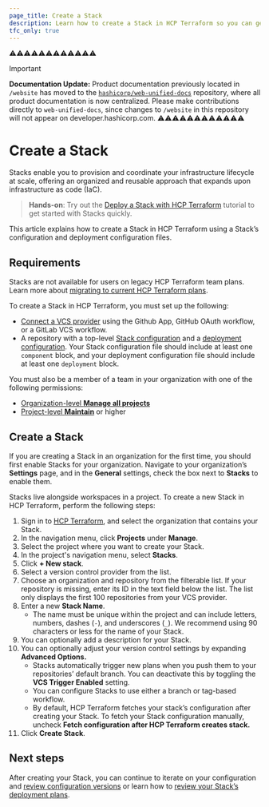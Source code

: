 ```yaml
---
page_title: Create a Stack
description: Learn how to create a Stack in HCP Terraform so you can get started deploying your infrastructure.
tfc_only: true
---
```


⚠️⚠️⚠️⚠️⚠️⚠️⚠️⚠️⚠️⚠️⚠️⚠️
> [!IMPORTANT]  
> **Documentation Update:** Product documentation previously located in `/website` has moved to the [`hashicorp/web-unified-docs`](https://github.com/hashicorp/web-unified-docs) repository, where all product documentation is now centralized. Please make contributions directly to `web-unified-docs`, since changes to `/website` in this repository will not appear on developer.hashicorp.com.
⚠️⚠️⚠️⚠️⚠️⚠️⚠️⚠️⚠️⚠️⚠️⚠️

# Create a Stack

Stacks enable you to provision and coordinate your infrastructure lifecycle at scale, offering an organized and reusable approach that expands upon infrastructure as code (IaC). 

> **Hands-on**: Try out the [Deploy a Stack with HCP Terraform](/terraform/tutorials/cloud/stacks-deploy) tutorial to get started with Stacks quickly.

This article explains how to create a Stack in HCP Terraform using a Stack’s configuration and deployment configuration files.

## Requirements

Stacks are not available for users on legacy HCP Terraform team plans. Learn more about [migrating to current HCP Terraform plans](/terraform/cloud-docs/overview/migrate-teams-standard). 

To create a Stack in HCP Terraform, you must set up the following:
* [Connect a VCS provider](/terraform/cloud-docs/vcs) using the Github App, GitHub OAuth workflow, or a GitLab VCS workflow.
* A repository with a top-level [Stack configuration](/terraform/language/stacks/create/config) and a [deployment configuration](/terraform/language/stacks/reference/tfdeploy). Your Stack configuration file should include at least one `component` block, and your deployment configuration file should include at least one `deployment` block.

You must also be a member of a team in your organization with one of the following permissions:
* [Organization-level **Manage all projects**](/terraform/cloud-docs/users-teams-organizations/permissions#manage-all-projects)
* [Project-level **Maintain**](/terraform/cloud-docs/users-teams-organizations/permissions#maintain) or higher

## Create a Stack

If you are creating a Stack in an organization for the first time, you should first enable Stacks for your organization. Navigate to your organization’s **Settings** page, and in the **General** settings, check the box next to **Stacks** to enable them. 

Stacks live alongside workspaces in a project. To create a new Stack in HCP Terraform, perform the following steps:

1. Sign in to [HCP Terraform](https://app.terraform.io), and select the organization that contains your Stack.
1. In the navigation menu, click **Projects** under **Manage**.  
1. Select the project where you want to create your Stack.  
1. In the project's navigation menu, select **Stacks**.  
1. Click **+ New stack**.  
1. Select a version control provider from the list.  
1. Choose an organization and repository from the filterable list. If your repository is missing, enter its ID in the text field below the list. The list only displays the first 100 repositories from your VCS provider.  
1. Enter a new **Stack Name**.   
    * The name must be unique within the project and can include letters, numbers, dashes (`-`), and underscores (`_`). We recommend using 90 characters or less for the name of your Stack.   
1. You can optionally add a description for your Stack.  
1. You can optionally adjust your version control settings by expanding **Advanced Options.**  
    * Stacks automatically trigger new plans when you push them to your repositories’ default branch. You can deactivate this by toggling the **VCS Trigger Enabled** setting.  
    * You can configure Stacks to use either a branch or tag-based workflow.   
    * By default, HCP Terraform fetches your stack’s configuration after creating your Stack. To fetch your Stack configuration manually, uncheck **Fetch configuration after HCP Terraform creates stack.**  
1. Click **Create Stack**.

## Next steps

After creating your Stack, you can continue to iterate on your configuration and [review configuration versions](/terraform/cloud-docs/stacks/deploy/configuration-versions) or learn how to [review your Stack’s deployment plans](/terraform/cloud-docs/stacks/deploy/plans).

